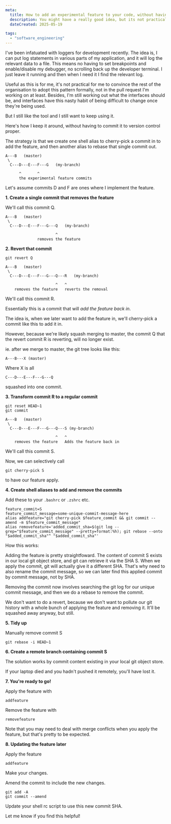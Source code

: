 ```yaml
---
meta:
  title: How to add an experimental feature to your code, without having it in your main version control
  description: You might have a really good idea, but its not practical to get it commited to version control. You can keep the feature around for local use with some shell aliases and git commands.
  dateCreated: 2025-05-19

tags: 
  - "software_engineering"
---
```


I've been infatuated with loggers for development recently. The idea is, I can put log statements in various parts of my application, and it will log the relevant data to a file. This means no having to set breakpoints and enable/disable my debugger, no scrolling back up the developer terminal. I just leave it running and then when I need it I find the relevant log. 

Useful as this is for me, it's not practical for me to convince the rest of the organisation to adopt this pattern formally, not in the pull request I'm working on at least. Besides, I'm still working out what the interfaces should be, and interfaces have this nasty habit of being difficult to change once they're being used. 

But I still like the tool and I still want to keep using it. 

Here's how I keep it around, without having to commit it to version control proper. 

The strategy is that we create one shell alias to cherry-pick a commit in to add the feature, and then another alias to rebase that single commit out.

```
A---B   (master)
 \
  C---D---E---F---G   (my-branch)
 
      ^       ^
      the experimental feature commits
```

Let's assume commits D and F are ones where I implement the feature. 


**1. Create a single commit that removes the feature** 

We'll call this commit Q. 


```
A---B   (master)
 \
  C---D---E---F---G---Q   (my-branch)
                       
                      ^
              removes the feature
```


**2. Revert that commit**

```
git revert Q
```

```
A---B   (master)
 \
  C---D---E---F---G---Q---R   (my-branch)
                       
                      ^   ^
    removes the feature   reverts the removal 
```
We'll call this commit R.

Essentially this is a commit that will _add the feature back in_.

The idea is, when we later want to add the feature in, we'll cherry-pick a commit like this to add it in. 

However, because we're likely squash merging to master, the commit Q that the revert commit R is reverting, will no longer exist. 

ie. after we merge to master, the git tree looks like this: 

```
A---B---X (master)
```

Where X is all 

```
C---D---E---F---G---Q
```

squashed into one commit. 


**3. Transform commit R to a regular commit** 

```
git reset HEAD~1
git commit 
```

```
A---B   (master)
 \
  C---D---E---F---G---Q---S (my-branch)

                      ^   ^
    removes the feature   Adds the feature back in 
```

We'll call this commit S. 

Now, we can selectively call

```
git cherry-pick S 
```

to have our feature apply. 


**4. Create shell aliases to add and remove the commits** 

Add these to your `.bashrc` or `.zshrc` etc. 

```
feature_commit=S
feature_commit_message=some-unique-commit-message-here
alias addfeature="git cherry-pick $feature_commit && git commit --amend -m $feature_commit_message"
alias removefeature='added_commit_sha=$(git log --grep="$feature_commit_message" --pretty=format:%h); git rebase --onto "$added_commit_sha"^ "$added_commit_sha"'

```

How this works: 

Adding the feature is pretty straightfoward. The content of commit S exists in our local git object store, and git can retrieve it via the SHA S. 
When we apply the commit, git will actually give it a different SHA. That's why need to also rename the commit message, so we can later find this applied commit by commit message, not by SHA. 

Removing the commit now involves searching the git log for our unique commit message, and then we do a rebase to remove the commit. 

We don't want to do a revert, because we don't want to pollute our git history with a whole bunch of applying the feature and removing it. It'll be squashed away anyway, but still.


**5. Tidy up** 

Manually remove commit S

```
git rebase -i HEAD~1
```

**6. Create a remote branch containing commit S**

The solution works by commit content existing in your local git object store. 

If your laptop died and you hadn't pushed it remotely, you'll have lost it. 

**7. You're ready to go!**

Apply the feature with 

```
addfeature
```

Remove the feature with 

```
removefeature
```

Note that you may need to deal with merge conflicts when you apply the feature, but that's pretty to be expected.


**8. Updating the feature later**

Apply the feature 

```
addfeature
```

Make your changes. 

Amend the commit to include the new changes. 

```
git add -A
git commit --amend 
```

Update your shell rc script to use this new commit SHA. 



Let me know if you find this helpful!
